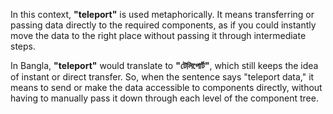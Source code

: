 In this context, **"teleport"** is used metaphorically. It means transferring or passing data directly to the required components, as if you could instantly move the data to the right place without passing it through intermediate steps.

In Bangla, **"teleport"** would translate to **"টেলিপোর্ট"**, which still keeps the idea of instant or direct transfer. So, when the sentence says "teleport data," it means to send or make the data accessible to components directly, without having to manually pass it down through each level of the component tree.
